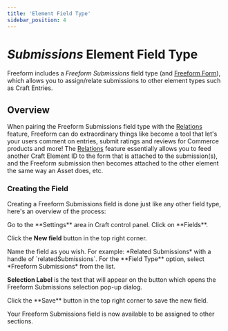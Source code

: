 ```yaml
---
title: 'Element Field Type'
sidebar_position: 4
---
```






# _Submissions_ Element Field Type <BadgeGroup><Badge type="lite" text="Lite" /><Badge type="pro" text="Pro" /></BadgeGroup>

Freeform includes a _Freeform Submissions_ field type (and [Freeform Form](../forms/fieldtype/)), which allows you to assign/relate submissions to other element types such as Craft Entries.

<Photo img={FieldtypeSubmissionsVideo} alt="Freeform Submissions Fieldtype" />

## Overview

When pairing the Freeform Submissions field type with the [Relations](./relations/) feature, Freeform can do extraordinary things like become a tool that let's your users comment on entries, submit ratings and reviews for Commerce products and more! The [Relations](./relations/) feature essentially allows you to feed another Craft Element ID to the form that is attached to the submission(s), and the Freeform submission then becomes attached to the other element the same way an Asset does, etc.

<Player
  url={FieldtypeSubmissionsVideo}
  muted
  loop
  playing
  width="100%"
  height="100%"
/>

### Creating the Field

Creating a Freeform Submissions field is done just like any other field type, here's an overview of the process:

<VerticalStepWrapper>
<StepMarkdown>
Go to the **Settings** area in Craft control panel. Click on **Fields**.

Click the **New field** button in the top right corner.

</StepMarkdown>
<StepMarkdown>
Name the field as you wish. For example: *Related Submissions* with a handle of `relatedSubmissions`.

</StepMarkdown>
<StepMarkdown>
For the **Field Type** option, select *Freeform Submissions* from the list.

**Selection Label** is the text that will appear on the button which opens the Freeform Submissions selection pop-up dialog.

</StepMarkdown>
<StepMarkdown>
Click the **Save** button in the top right corner to save the new field.

</StepMarkdown>
</VerticalStepWrapper>

Your Freeform Submissions field is now available to be assigned to other sections.
